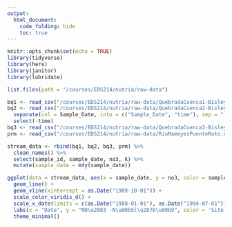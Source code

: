 ```yaml
---
output: 
  html_document:
    code_folding: hide
    toc: true
---
```


```r
knitr::opts_chunk$set(echo = TRUE)
library(tidyverse)
library(here)
library(janitor)
library(lubridate)
```

```r
list.files(path = "/courses/EDS214/nutria/raw-data")

bq1 <- read_csv("/courses/EDS214/nutria/raw-data/QuebradaCuenca1-Bisley.csv", na = c("-9999", "-9999.00"))
bq2 <- read_csv("/courses/EDS214/nutria/raw-data/QuebradaCuenca2-Bisley.csv", na = c("-9999", "-9999.00")) %>% 
  separate(col = Sample_Date, into = c("Sample_Date", "time"), sep = " ") %>% 
  select(-time)
bq3 <- read_csv("/courses/EDS214/nutria/raw-data/QuebradaCuenca3-Bisley.csv", na = c("-9999", "-9999.00"))
prm <- read_csv("/courses/EDS214/nutria/raw-data/RioMameyesPuenteRoto.csv", na = c("-9999", "-9999.00"))

stream_data <- rbind(bq1, bq2, bq3, prm) %>% 
  clean_names() %>% 
  select(sample_id, sample_date, no3, k) %>% 
  mutate(sample_date = mdy(sample_date))
```

























```r
ggplot(data = stream_data, aes(x = sample_date, y = no3, color = sample_id)) +
  geom_line() +
  geom_vline(xintercept = as.Date("1989-10-01")) +
  scale_color_viridis_d() +
  scale_x_date(limits = c(as.Date("1988-01-01"), as.Date("1994-07-01"))) +
  labs(x = "Date", y = "NO\u2083 -N\u00b5l\u207b\u00b9", color = 'Site') +
  theme_minimal()
```

